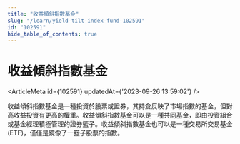 ```yaml
---
title: "收益傾斜指數基金"
slug: "/learn/yield-tilt-index-fund-102591"
id: "102591"
hide_table_of_contents: true
---
```



# 收益傾斜指數基金

<ArticleMeta id={102591} updatedAt={'2023-09-26 13:59:02'} />
<div className='border-solid border-b border-t-0 my-4 border-[var(--ifm-color-gray-300)]' />

收益傾斜指數基金是一種投資於股票或證券，其持倉反映了市場指數的基金，但對高收益投資有更高的權重。收益傾斜指數基金可以是一種共同基金，即由投資組合或基金經理積極管理的證券籃子。收益傾斜指數基金也可以是一種交易所交易基金 (ETF)，僅僅是鏡像了一籃子股票的指數。
